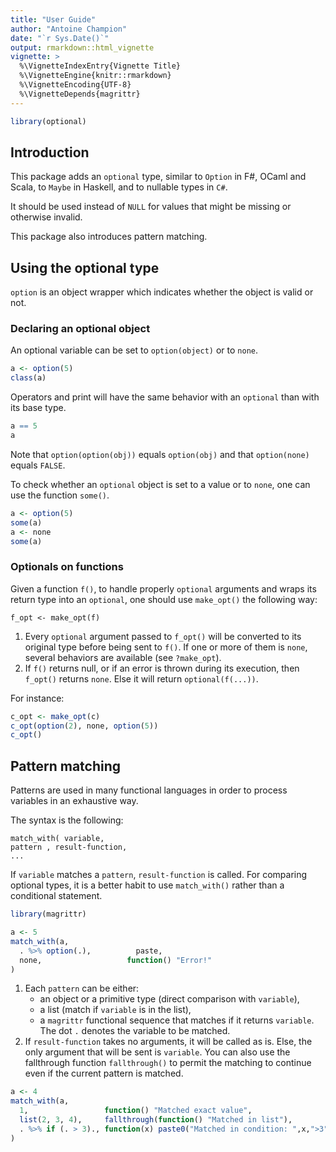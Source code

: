 ---
title: "User Guide"
author: "Antoine Champion"
date: "`r Sys.Date()`"
output: rmarkdown::html_vignette
vignette: >
  %\VignetteIndexEntry{Vignette Title}
  %\VignetteEngine{knitr::rmarkdown}
  %\VignetteEncoding{UTF-8}
  %\VignetteDepends{magrittr}
---

```{r include = FALSE}
library(optional)
```

## Introduction ##

This package adds an `optional` type, similar to `Option` in F#, OCaml and Scala, to `Maybe` in Haskell, and to nullable types in `C#`.

It should be used instead of `NULL` for values that might be missing or otherwise invalid.

This package also introduces pattern matching.

## Using the optional type ##

`option` is an object wrapper which indicates whether the object is valid or not.

### Declaring an optional object ###

An optional variable can be set to `option(object)` or to `none`.

```{r}
a <- option(5)
class(a)
```

Operators and print will have the same behavior with an `optional` than with its base type.
```{r}
a == 5
a
```

Note that `option(option(obj))` equals `option(obj)` and that `option(none)` equals `FALSE`.

To check whether an `optional` object is set to a value or to `none`, one can use the function `some()`.
```{r}
a <- option(5)
some(a)
a <- none
some(a)
``` 

### Optionals on functions ###

Given a function `f()`, to handle properly `optional` arguments and wraps its return  type into an `optional`, one should use `make_opt()` the following way:

```
f_opt <- make_opt(f)
```

1. Every `optional` argument passed to `f_opt()` will be converted to its original type before being sent to `f()`. If one or more of them is `none`, several behaviors are available (see `?make_opt`).
2. If `f()` returns null, or if an error is thrown during its execution, then `f_opt()` returns `none`. Else it will return `optional(f(...))`.

For instance:

```{r}
c_opt <- make_opt(c)
c_opt(option(2), none, option(5))
c_opt()
```
	
## Pattern matching ##

Patterns are used in many functional languages in order to process variables in an exhaustive way.

The syntax is the following:

```
match_with( variable,
pattern , result-function,
...
```

If `variable` matches a `pattern`, `result-function` is called.
For comparing optional types, it is a better habit to use `match_with()` rather than a conditional statement.

```{r}
library(magrittr)

a <- 5
match_with(a,
  . %>% option(.),          paste,
  none,                   function() "Error!"
)
```

1. Each `pattern` can be either:
    * an object or a primitive type (direct comparison with `variable`),
    * a list (match if `variable` is in the list),
    * a `magrittr` functional sequence that matches if it returns `variable`. The dot `.` denotes the variable to be matched.
2. If `result-function` takes no arguments, it will be called as is. Else, the only argument that will be sent is `variable`. You can also use the fallthrough function `fallthrough()` to permit the matching to continue even if the current pattern is matched.

```{r}
a <- 4
match_with(a,
  1,                 function() "Matched exact value",
  list(2, 3, 4),     fallthrough(function() "Matched in list"),
  . %>% if (. > 3)., function(x) paste0("Matched in condition: ",x,">3")
)
```

